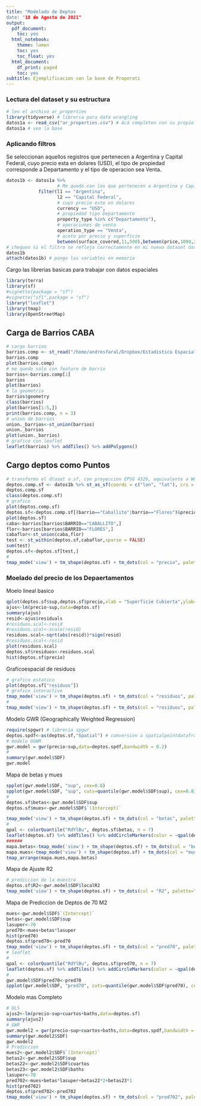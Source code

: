 ```yaml
---
title: "Modelado de Deptos
date: "18 de Agosto de 2021"
output:
  pdf_document:
    toc: yes
  html_notebook:
    theme: lumen
    toc: yes
    toc_float: yes
  html_document:
    df_print: paged
    toc: yes
subtitle: Ejemplificacion con la base de Properati
---
```




###  Lectura del dataset y su estructura

```r
# leo el archivo ar_properties 
library(tidyverse) # libreria para data wrangling
datos1a <- read_csv("ar_properties.csv") # Acá completen con su propio PATH al archivo
datos1a # veo la base
```

### Aplicando filtros

Se seleccionan aquellos registros que pertenecen a Argentina y Capital Federal, cuyo precio esta en dolares (USD), el tipo de propiedad corresponde a Departamento y el tipo de operacion sea Venta. 

```r
datos1b <- datos1a %>% 
                   # Me quedo con los que pertenecen a Argentina y Capital Federal
            filter(l1 == "Argentina", 
                   l2 == "Capital Federal", 
                   # cuyo precio este en dolares 
                   currency == "USD", 
                   # propiedad tipo Departamento
                   property_type %in% c("Departamento"),
                   # operaciones de venta
                   operation_type == "Venta",
                   # acoto por precio y superficie
                   between(surface_covered,11,500),between(price,1000,2e6)) %>% dplyr::select(id,l3,surface_covered,price,lat,lon,rooms,bathrooms,bedrooms) %>% mutate(pm2=price/surface_covered) %>% rename(precio=price,barrio=l3,sup=surface_covered,ambientes=rooms,baths=bathrooms,cuartos=bedrooms) %>% na.omit()
# chequeo si el filtro se refleja correctamente en mi nuevo dataset datos1b
datos1b 
attach(datos1b) # pongo las variables en memoria
```

Cargo las librerias basicas para trabajar con datos espaciales

```r
library(terra)
library(sf)
#vignette(package = "sf")
#vignette("sf1",package = "sf")
library("leaflet")
library(tmap)
library(OpenStreetMap)
```

## Carga de Barrios CABA

```r
# cargo barrios
barrios.comp <- st_read("/home/andresfaral/Dropbox/Estadistica Espacial/barrios/")
barrios.comp
plot(barrios.comp)
# me quedo solo con feature de barrio
barrios<-barrios.comp[1]
barrios
plot(barrios)
# la geometria
barrios$geometry
class(barrios)
plot(barrios[1:5,])
print(barrios.comp, n = 3)
# union de barrios
union._barrios<-st_union(barrios)
union._barrios
plot(union._barrios)
# grafico con leaflet
leaflet(barrios) %>% addTiles() %>% addPolygons()
```
## Cargo deptos como Puntos

```r
# transformo el dtaset a sf, con proyeccion EPSG 4326, equivalente a WGS84
deptos.comp.sf <- datos1b %>% st_as_sf(coords = c("lon", "lat"), crs = 4326)
deptos.comp.sf
class(deptos.comp.sf)
# grafico 
plot(deptos.comp.sf)
deptos.sf<-deptos.comp.sf[(barrio=="Caballito"|barrio=="Flores")&precio<500000&sup<250,]
plot(deptos.sf)
caba<-barrios[barrios$BARRIO=="CABALLITO",]
flor<-barrios[barrios$BARRIO=="FLORES",]
cabaflor<-st_union(caba,flor)
test <- st_within(deptos.sf,cabaflor,sparse = FALSE)
sum(test)
deptos.sf<-deptos.sf[test,]
#
tmap_mode('view') + tm_shape(deptos.sf) + tm_dots(col = "precio", palette="RdYlBu", stretch.palette = TRUE,size = 0.1,shape =21,style="cont")

```





### Moelado del precio de los Depaertamentos

Moelo lineal basico

```r
qplot(deptos.sf$sup,deptos.sf$precio,xlab = "Superficie Cubierta",ylab="Precio en u$s") + geom_smooth()
ajus<-lm(precio~sup,data=deptos.sf)
summary(ajus)
resid<-ajus$residuals
#residuos.scal<-resid
#residuos.scal<-scale(resid)
residuos.scal<-sqrt(abs(resid))*sign(resid)
#residuos.scal<-resid
plot(residuos.scal)
deptos.sf$residuos<-residuos.scal
hist(deptos.sf$precio)
```

Graficoespacial de residuos

```r
# grafico estatico
plot(deptos.sf["residuos"])
# grafico interactivo
tmap_mode('view') + tm_shape(deptos.sf) + tm_dots(col = "residuos", palette="Reds", stretch.palette = TRUE,size = 0.1,shape =21)
#
tmap_mode('view') + tm_shape(deptos.sf) + tm_dots(col = "residuos", palette="RdYlBu", stretch.palette = TRUE,size = 0.1,shape =21,style="cont")
```




Modelo GWR (Geographically Weighted Regression)

```r
require(spgwr) # libreria spgwr
deptos.spdf<-as(deptos.sf,"Spatial") # comversion a spatialpointdataframe
# modelo GGWR
gwr.model = gwr(precio~sup,data=deptos.spdf,bandwidth = 0.2)
#
summary(gwr.model$SDF)
gwr.model
```


Mapa de betas y mues

```r
spplot(gwr.model$SDF, "sup", cex=0.8)
spplot(gwr.model$SDF, "sup", cuts=quantile(gwr.model$SDF$sup), cex=0.8)
#
deptos.sf$betas<-gwr.model$SDF$sup
deptos.sf$mues<-gwr.model$SDF$`(Intercept)`

tmap_mode('view') + tm_shape(deptos.sf) + tm_dots(col = "betas", palette="Reds", stretch.palette = TRUE,size = 0.1,shape =21)
#
qpal <- colorQuantile("RdYlBu", deptos.sf$betas, n = 7)
leaflet(deptos.sf) %>% addTiles() %>% addCircleMarkers(color = ~qpal(deptos.sf$betas))
###### 
mapa.betas<-tmap_mode('view') + tm_shape(deptos.sf) + tm_dots(col = "betas", palette="RdYlBu", stretch.palette = TRUE,size = 0.1,shape =21,style="cont")
mapa.mues<-tmap_mode('view') + tm_shape(deptos.sf) + tm_dots(col = "mues", palette="RdYlBu", stretch.palette = TRUE,size = 0.1,shape =21,style="cont")
tmap_arrange(mapa.mues,mapa.betas)
```

Mapa de Ajuste R2

```r
# prediccion de la muestra
deptos.sf$R2<-gwr.model$SDF$localR2
tmap_mode('view') + tm_shape(deptos.sf) + tm_dots(col = "R2", palette="RdYlBu", stretch.palette = TRUE,size = 0.1,shape =21,style="cont")
```

Mapa de Prediccion de Deptos de 70 M2

```r
mues<-gwr.model$SDF$`(Intercept)`
betas<-gwr.model$SDF$sup
lasuper<-70
pred70<-mues+betas*lasuper
hist(pred70)
deptos.sf$pred70<-pred70
tmap_mode('view') + tm_shape(deptos.sf) + tm_dots(col = "pred70", palette="RdYlBu", stretch.palette = TRUE,size = 0.1,shape =21,style="cont")
# leaflet
#
qpal <- colorQuantile("RdYlBu", deptos.sf$pred70, n = 7)
leaflet(deptos.sf) %>% addTiles() %>% addCircleMarkers(color = ~qpal(deptos.sf$pred70))
#
gwr.model$SDF$pred70<-pred70
spplot(gwr.model$SDF, "pred70", cuts=quantile(gwr.model$SDF$pred70), cex=0.8)

```



Modelo mas Completo

```r
# OLS
ajus2<-lm(precio~sup+cuartos+baths,data=deptos.sf)
summary(ajus2)
# GWR
gwr.model2 = gwr(precio~sup+cuartos+baths,data=deptos.spdf,bandwidth = 0.2)
summary(gwr.model2$SDF)
gwr.model2
# Prediccion
mues2<-gwr.model2$SDF$`(Intercept)`
betas2<-gwr.model2$SDF$sup
betas22<-gwr.model2$SDF$cuartos
betas23<-gwr.model2$SDF$baths
lasuper<-70
pred702<-mues+betas*lasuper+betas22*2+betas23*1
hist(pred702)
deptos.sf$pred702<-pred702
tmap_mode('view') + tm_shape(deptos.sf) + tm_dots(col = "pred702", palette="RdYlBu", stretch.palette = TRUE,size = 0.1,shape =21,style="cont")


```

